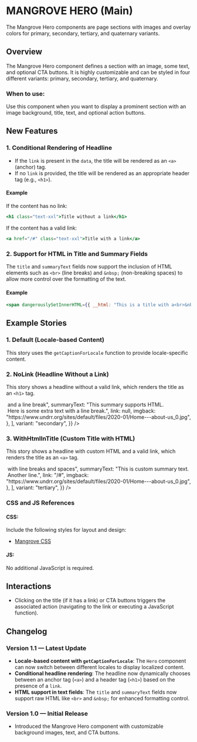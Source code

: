 
<Meta of={HeroStories} />

# MANGROVE HERO (Main)

The Mangrove Hero components are page sections with images and overlay colors for primary, secondary, tertiary, and quaternary variants.

## Overview

The Mangrove Hero component defines a section with an image, some text, and optional CTA buttons. It is highly customizable and can be styled in four different variants: primary, secondary, tertiary, and quaternary.

### When to use:

Use this component when you want to display a prominent section with an image background, title, text, and optional action buttons.

## New Features

### 1. Conditional Rendering of Headline
- If the `link` is present in the `data`, the title will be rendered as an `<a>` (anchor) tag.
- If no `link` is provided, the title will be rendered as an appropriate header tag (e.g., `<h1>`).

#### Example

If the content has no link:

```jsx
<h1 class="text-xxl">Title without a link</h1>
```

If the content has a valid link:

```jsx
<a href="/#" class="text-xxl">Title with a link</a>
```

### 2. Support for HTML in Title and Summary Fields
The `title` and `summaryText` fields now support the inclusion of HTML elements such as `<br>` (line breaks) and `&nbsp;` (non-breaking spaces) to allow more control over the formatting of the text.

#### Example

```jsx
<span dangerouslySetInnerHTML={{ __html: "This is a title with a<br>&nbsp;line break" }} />
```

## Example Stories

### 1. Default (Locale-based Content)

This story uses the `getCaptionForLocale` function to provide locale-specific content.

<Canvas>
  <Story
    args={{
      variant: "primary",
    }}
    globals={{
      locale: "english",
    }}
  />
</Canvas>

### 2. NoLink (Headline Without a Link)

This story shows a headline without a valid link, which renders the title as an `<h1>` tag.

<Canvas>
  <Story
    of={HeroStories.NoLink}
    args={{
      data: [
        {
          title: "Title without a link<br>&nbsp;and a line break",
          summaryText:
            "This summary supports HTML.<br>&nbsp;Here is some extra text with a line break.",
          link: null,
          imgback: "https://www.undrr.org/sites/default/files/2020-01/Home---about-us_0.jpg",
        },
      ],
      variant: "secondary",
    }}
  />
</Canvas>

### 3. WithHtmlInTitle (Custom Title with HTML)

This story shows a headline with custom HTML and a valid link, which renders the title as an `<a>` tag.

<Canvas>
  <Story
    of={HeroStories.WithHtmlInTitle}
    args={{
      data: [
        {
          title: "Custom title<br>&nbsp;with line breaks and spaces",
          summaryText: "This is custom summary text.<br>&nbsp;Another line.",
          link: "/#", 
          imgback: "https://www.undrr.org/sites/default/files/2020-01/Home---about-us_0.jpg",
        },
      ],
      variant: "tertiary",
    }}
  />
</Canvas>

### CSS and JS References

#### CSS:
Include the following styles for layout and design:
- [Mangrove CSS](https://unisdr.github.io/undrr-mangrove/css/style-gutenberg.css)

#### JS:
No additional JavaScript is required.

## Interactions

- Clicking on the title (if it has a link) or CTA buttons triggers the associated action (navigating to the link or executing a JavaScript function).

## Changelog

### Version 1.1 — Latest Update
- **Locale-based content with `getCaptionForLocale`**: The `Hero` component can now switch between different locales to display localized content.
- **Conditional headline rendering**: The headline now dynamically chooses between an anchor tag (`<a>`) and a header tag (`<h1>`) based on the presence of a `link`.
- **HTML support in text fields**: The `title` and `summaryText` fields now support raw HTML like `<br>` and `&nbsp;` for enhanced formatting control.

### Version 1.0 — Initial Release
- Introduced the Mangrove Hero component with customizable background images, text, and CTA buttons.

<Canvas>
  <Story of={HeroStories.Default} />
</Canvas>

